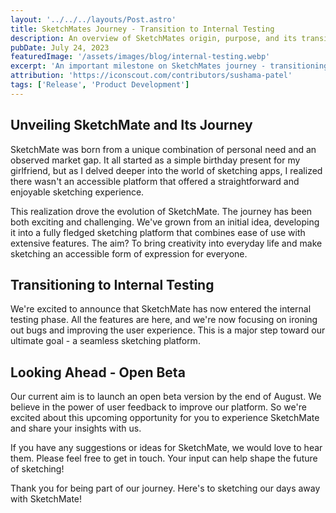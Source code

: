 ```yaml
---
layout: '../../../layouts/Post.astro'
title: SketchMates Journey - Transition to Internal Testing
description: An overview of SketchMates origin, purpose, and its transition into the internal testing phase.
pubDate: July 24, 2023
featuredImage: '/assets/images/blog/internal-testing.webp'
excerpt: 'An important milestone on SketchMates journey - transitioning to internal testing.'
attribution: 'https://iconscout.com/contributors/sushama-patel'
tags: ['Release', 'Product Development']
---
```


## Unveiling SketchMate and Its Journey

SketchMate was born from a unique combination of personal need and an observed market gap. It all started as a simple birthday present for my girlfriend, but as I delved deeper into the world of sketching apps, I realized there wasn't an accessible platform that offered a straightforward and enjoyable sketching experience.

This realization drove the evolution of SketchMate. The journey has been both exciting and challenging. We've grown from an initial idea, developing it into a fully fledged sketching platform that combines ease of use with extensive features. The aim? To bring creativity into everyday life and make sketching an accessible form of expression for everyone.

## Transitioning to Internal Testing

We're excited to announce that SketchMate has now entered the internal testing phase. All the features are here, and we're now focusing on ironing out bugs and improving the user experience. This is a major step toward our ultimate goal - a seamless sketching platform.

## Looking Ahead - Open Beta

Our current aim is to launch an open beta version by the end of August. We believe in the power of user feedback to improve our platform. So we're excited about this upcoming opportunity for you to experience SketchMate and share your insights with us.

If you have any suggestions or ideas for SketchMate, we would love to hear them. Please feel free to get in touch. Your input can help shape the future of sketching!

Thank you for being part of our journey. Here's to sketching our days away with SketchMate!